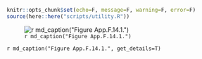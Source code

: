 ```r
knitr::opts_chunk$set(echo=F, message=F, warning=F, error=F)
source(here::here("scripts/utility.R"))
```

![`r md_caption("Figure App.F.14.1.")`](../img/cinms_cr/App.F.14.1.NIS_PISCO.jpg)

`r md_caption("Figure App.F.14.1.", get_details=T)`